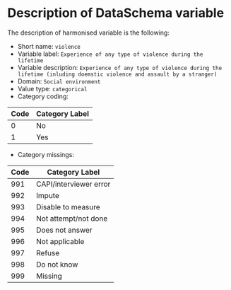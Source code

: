 # Description of DataSchema variable

The description of harmonised variable is the following:

* Short name: `violence`
* Variable label: `Experience of any type of violence during the lifetime`
* Variable description: `Experience of any type of violence during the lifetime (inluding doemstic violence and assault by a stranger)`
* Domain: `Social environment`
* Value type: `categorical`
* Category coding:

**Code** | **Category Label**
-------- | ------------------
0        | No
1        | Yes

* Category missings: 

**Code** | **Category Label**
----| ------------------
991 | CAPI/interviewer error
992 | Impute
993 | Disable to measure
994 | Not attempt/not done
995 | Does not answer
996 | Not applicable
997 | Refuse
998 | Do not know
999 | Missing


